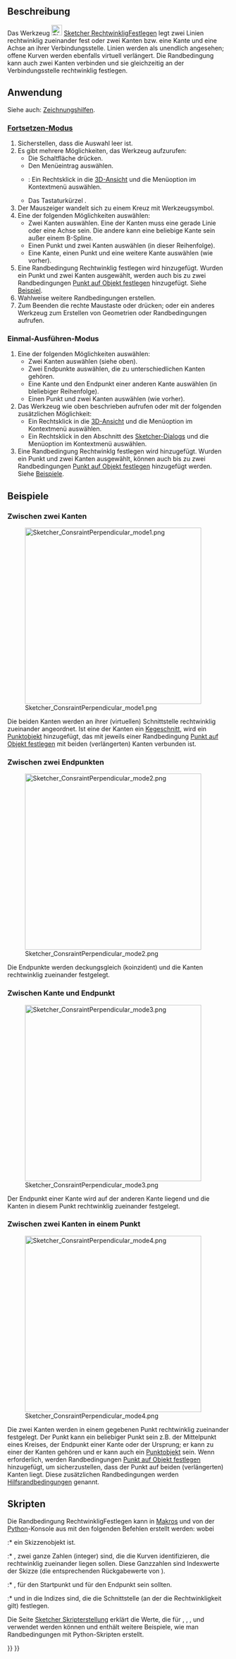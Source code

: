 <languages/>

{{Docnav/de
|[[Sketcher_ConstrainParallel/de|ParallelFestlegen]]
|[[Sketcher_ConstrainTangent/de|TangentialFestlegen]]
|[[Sketcher_Workbench/de|Sketcher]]
|IconL=Sketcher_ConstrainParallel.svg
|IconR=Sketcher_ConstrainTangent.svg
|IconC=Workbench_Sketcher.svg
}}

{{GuiCommand/de
|Name=Sketcher ConstrainPerpendicular
|Name/de=Sketcher RechtwinkligFestlegen
|MenuLocation=Skizze → Randbedingungen → Rechtwinklig festlegen
|Workbenches=[[Sketcher_Workbench/de|Sketcher]]
|Shortcut={{KEY|N}}
|SeeAlso=[[Sketcher_ConstrainAngle/de|Sketcher WinkelFestlegen]]
}}

<span id="Description"></span>
==Beschreibung== 

Das Werkzeug [[Image:Sketcher_ConstrainPerpendicular.svg|24px]] [[Sketcher_ConstrainPerpendicular/de|Sketcher RechtwinkligFestlegen]] legt zwei Linien rechtwinklig zueinander fest oder zwei Kanten bzw. eine Kante und eine Achse an ihrer Verbindungsstelle. Linien werden als unendlich angesehen; offene Kurven werden ebenfalls virtuell verlängert. Die Randbedingung kann auch zwei Kanten verbinden und sie gleichzeitig an der Verbindungsstelle rechtwinklig festlegen.

<span id="Usage"></span>
==Anwendung==

Siehe auch: [[Sketcher_Workbench/de#Zeichnungshilfen|Zeichnungshilfen]].

<span id="Continue_mode"></span>
===[[Sketcher_Workbench/de#Fortsetzen-Modi|Fortsetzen-Modus]]===

# Sicherstellen, dass die Auswahl leer ist.
# Es gibt mehrere Möglichkeiten, das Werkzeug aufzurufen:
#* Die Schaltfläche {{Button|[[Image:Sketcher_ConstrainPerpendicular.svg|16px]] [[Sketcher_ConstrainPerpendicular/de|Rechtwinklig festlegen]]}} drücken.
#* Den Menüeintrag {{MenuCommand|Skizze → Randbedingung → [[Image:Sketcher_ConstrainPerpendicular.svg|16px]] Rechtwinklig festlegen}} auswählen.
#* {{Version/de|1.0}}: Ein Rechtsklick in die [[3D_View/de|3D-Ansicht]] und die Menüoption {{MenuCommand|Festlegen → [[Image:Sketcher_ConstrainPerpendicular.svg|16px]] Rechtwinklig festlegen}} im Kontextmenü auswählen.
#* Das Tastaturkürzel {{KEY|N}}.
# Der Mauszeiger wandelt sich zu einem Kreuz mit Werkzeugsymbol.
# Eine der folgenden Möglichkeiten auswählen:
#* Zwei Kanten auswählen. Eine der Kanten muss eine gerade Linie oder eine Achse sein. Die andere kann eine beliebige Kante sein außer einem B-Spline.
#* Einen Punkt und zwei Kanten auswählen (in dieser Reihenfolge).
#* Eine Kante, einen Punkt und eine weitere Kante auswählen (wie vorher).
# Eine Randbedingung Rechtwinklig festlegen wird hinzugefügt. Wurden ein Punkt und zwei Kanten ausgewählt, werden auch bis zu zwei Randbedingungen [[Sketcher_ConstrainPointOnObject/de|Punkt auf Objekt festlegen]] hinzugefügt. Siehe [[#Zwischen_zwei_Kanten_in_einem_Punkt|Beispiel]].
# Wahlweise weitere Randbedingungen erstellen.
# Zum Beenden die rechte Maustaste oder {{KEY|Esc}} drücken; oder ein anderes Werkzeug zum Erstellen von Geometrien oder Randbedingungen aufrufen.

<span id="Run-once_mode"></span>
===Einmal-Ausführen-Modus===

# Eine der folgenden Möglichkeiten auswählen:
#* Zwei Kanten auswählen (siehe oben). 
#* Zwei Endpunkte auswählen, die zu unterschiedlichen Kanten gehören.
#* Eine Kante und den Endpunkt einer anderen Kante auswählen (in bleliebiger Reihenfolge).
#* Einen Punkt und zwei Kanten auswählen (wie vorher).
# Das Werkzeug wie oben beschrieben aufrufen oder mit der folgenden zusätzlichen Möglichkeit:
#* Ein Rechtsklick in die [[3D_View/de|3D-Ansicht]] und die Menüoption {{MenuCommand|[[Image:Sketcher_ConstrainPerpendicular.svg|16px]] Rechtwinklig festlegen}} im Kontextmenü auswählen.
#* Ein Rechtsklick in den Abschnitt {{MenuCommand|Elemente}} des [[Sketcher_Dialog/de|Sketcher-Dialogs]] und die Menüoption {{MenuCommand|[[Image:Sketcher_ConstrainPerpendicular.svg|16px]] Rechtwinklig festlegen}} im Kontextmenü auswählen.
# Eine Randbedingung Rechtwinklg festlegen wird hinzugefügt. Wurden ein Punkt und zwei Kanten ausgewählt, können auch bis zu zwei Randbedingungen [[Sketcher_ConstrainPointOnObject/de|Punkt auf Objekt festlegen]] hinzugefügt werden. Siehe [[#Zwischen_zwei_Kanten_in_einem_Punkt|Beispiele]].

<span id="Examples"></span>
==Beispiele==

<span id="Between_two_edges"></span>
===Zwischen zwei Kanten===

[[Image:Sketcher_ConsraintPerpendicular_mode1.png|400px]]

Die beiden Kanten werden an ihrer (virtuellen) Schnittstelle rechtwinklig zueinander angeordnet. Ist eine der Kanten ein [[Sketcher_Workbench/de#Sketcher_CompCreateConic|Kegeschnitt]], wird ein [[Sketcher_CreatePoint/de|Punktobjekt]] hinzugefügt, das mit jeweils einer Randbedingung [[Sketcher_ConstrainPointOnObject/de|Punkt auf Objekt festlegen]] mit beiden (verlängerten) Kanten verbunden ist.

<span id="Between_two_endpoints"></span>
===Zwischen zwei Endpunkten===

[[Image:Sketcher_ConsraintPerpendicular_mode2.png|400px]]

Die Endpunkte werden deckungsgleich (koinzident) und die Kanten rechtwinklig zueinander festgelegt.

<span id="Between_edge_and_endpoint"></span>
===Zwischen Kante und Endpunkt===

[[Image:Sketcher_ConsraintPerpendicular_mode3.png|400px]]

Der Endpunkt einer Kante wird auf der anderen Kante liegend und die Kanten in diesem Punkt rechtwinklig zueinander festgelegt.

<span id="Between_two_edges_at_point"></span>
===Zwischen zwei Kanten in einem Punkt===

[[Image:Sketcher_ConsraintPerpendicular_mode4.png|400px]]

Die zwei Kanten werden in einem gegebenen Punkt rechtwinklig zueinander festgelegt. Der Punkt kann ein beliebiger Punkt sein z.B. der Mittelpunkt eines Kreises, der Endpunkt einer Kante oder der Ursprung; er kann zu einer der Kanten gehören und er kann auch ein [[Sketcher_CreatePoint/de|Punktobjekt]] sein. Wenn erforderlich, werden Randbedingungen [[Sketcher_ConstrainPointOnObject/de|Punkt auf Objekt festlegen]] hinzugefügt, um sicherzustellen, dass der Punkt auf beiden (verlängerten) Kanten liegt. Diese zusätzlichen Randbedingungen werden [[Sketcher_helper_constraint/de|Hilfsrandbedingungen]] genannt.

<span id="Scripting"></span>
==Skripten==

Die Randbedingung RechtwinkligFestlegen kann in [[Macros/de|Makros]] und von der [[Python/de|Python]]-Konsole aus mit den folgenden Befehlen erstellt werden:
{{Code|code=
# direct perpendicularity
Sketch.addConstraint(Sketcher.Constraint('Perpendicular',icurve1,icurve2))

# point-to-point perpendicularity
Sketch.addConstraint(Sketcher.Constraint('Perpendicular',icurve1,pointpos1,icurve2,pointpos2))

# point-to-curve perpendicularity
Sketch.addConstraint(Sketcher.Constraint('Perpendicular',icurve1,pointpos1,icurve2))

# perpendicular-via-point (plain constraint, helpers are not added automatically)
Sketch.addConstraint(Sketcher.Constraint('PerpendicularViaPoint',icurve1,icurve2,geoidpoint,pointpos)) 
}}
wobei
:* {{incode|Sketch}} ein Skizzenobjekt ist.
:* {{incode|icurve1}}, {{incode|icurve2}} zwei ganze Zahlen (integer) sind, die die Kurven identifizieren, die rechtwinklig zueinander liegen sollen. Diese Ganzzahlen sind Indexwerte der Skizze (die entsprechenden Rückgabewerte von {{incode|Sketch.addGeometry}}).
:* {{incode|pointpos1}}, {{incode|pointpos2}} {{incode|1}} für den Startpunkt und {{incode|2}} für den Endpunkt sein sollten.
:* {{incode|geoidpoint}} und {{incode|pointpos}} in {{incode|PerpendicularViaPoint}} die Indizes sind, die die Schnittstelle (an der die Rechtwinkligkeit gilt) festlegen.

Die Seite [[Sketcher_scripting/de|Sketcher Skripterstellung]] erklärt die Werte, die für {{incode|incurve1}}, {{incode|incurve2}}, {{incode|pointpos1}}, {{incode|pointpos2}} und {{incode|geoidpoint}} verwendet werden können und enthält weitere Beispiele, wie man Randbedingungen mit Python-Skripten erstellt.


{{Docnav/de
|[[Sketcher_ConstrainParallel/de|ParallelFestlegen]]
|[[Sketcher_ConstrainTangent/de|TangentialFestlegen]]
|[[Sketcher_Workbench/de|Sketcher]]
|IconL=Sketcher_ConstrainParallel.svg
|IconR=Sketcher_ConstrainTangent.svg
|IconC=Workbench_Sketcher.svg
}}

{{Sketcher_Tools_navi{{#translation:}}}}
{{Userdocnavi{{#translation:}}}}